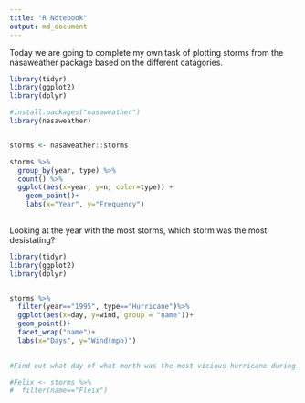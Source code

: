 ```yaml
---
title: "R Notebook"
output: md_document
---
```


Today we are going to complete my own task of plotting storms from the nasaweather package based on the different catagories.


```r
library(tidyr)
library(ggplot2)
library(dplyr)

#install.packages("nasaweather")
library(nasaweather)


storms <- nasaweather::storms

storms %>%
  group_by(year, type) %>%
  count() %>%
  ggplot(aes(x=year, y=n, color=type)) +
    geom_point()+
    labs(x="Year", y="Frequency")
    


```
Looking at the year with the most storms, which storm was the most desistating?

```r
library(tidyr)
library(ggplot2)
library(dplyr)


storms %>%
  filter(year=="1995", type=="Hurricane")%>%
  ggplot(aes(x=day, y=wind, group = "name"))+
  geom_point()+
  facet_wrap("name")+
  labs(x="Days", y="Wind(mph)")
  

#Find out what day of what month was the most vicious hurricane during Hurricane Felix's reign. 

#Felix <- storms %>%
#  filter(name=="Fleix")
  


```